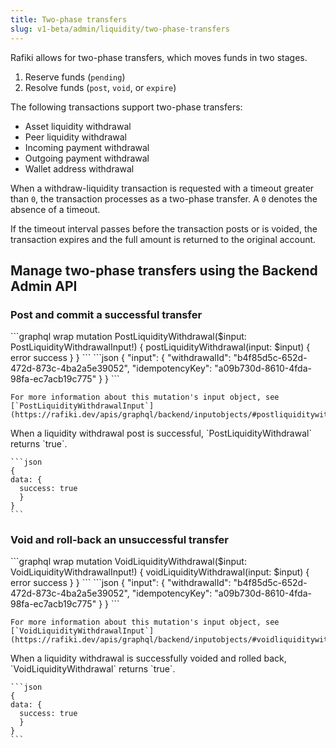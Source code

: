 ```yaml
---
title: Two-phase transfers
slug: v1-beta/admin/liquidity/two-phase-transfers
---
```



Rafiki allows for two-phase transfers, which moves funds in two stages.

1. Reserve funds (`pending`)
2. Resolve funds (`post`, `void`, or `expire`)

The following transactions support two-phase transfers:

* Asset liquidity withdrawal
* Peer liquidity withdrawal
* Incoming payment withdrawal
* Outgoing payment withdrawal
* Wallet address withdrawal

When a withdraw-liquidity transaction is requested with a timeout greater than `0`, the transaction processes as a two-phase transfer. A `0` denotes the absence of a timeout.

If the timeout interval passes before the transaction posts or is voided, the transaction expires and the full amount is returned to the original account.

## Manage two-phase transfers using the Backend Admin API

<IdempotencyNote />

### Post and commit a successful transfer

<Tabs>
  <TabItem label="Operation">
    ```graphql wrap
    mutation PostLiquidityWithdrawal($input: PostLiquidityWithdrawalInput!) {
    postLiquidityWithdrawal(input: $input) {
      error
      success
      }
    }
    ```
  </TabItem>

  <TabItem label="Variables">
    ```json
    {
    "input": {
      "withdrawalId": "b4f85d5c-652d-472d-873c-4ba2a5e39052",
      "idempotencyKey": "a09b730d-8610-4fda-98fa-ec7acb19c775"
      }
    }
    ```

    For more information about this mutation's input object, see [`PostLiquidityWithdrawalInput`](https://rafiki.dev/apis/graphql/backend/inputobjects/#postliquiditywithdrawalinput).
  </TabItem>

  <TabItem label="Response">
    When a liquidity withdrawal post is successful, `PostLiquidityWithdrawal` returns `true`.

    ```json
    {
    data: {
      success: true
      }
    }
    ```
  </TabItem>
</Tabs>

### Void and roll-back an unsuccessful transfer

<Tabs>
  <TabItem label="Operation">
    ```graphql wrap
    mutation VoidLiquidityWithdrawal($input: VoidLiquidityWithdrawalInput!) {
    voidLiquidityWithdrawal(input: $input) {
      error
      success
      }
    }
    ```
  </TabItem>

  <TabItem label="Variables">
    ```json
    {
    "input": {
      "withdrawalId": "b4f85d5c-652d-472d-873c-4ba2a5e39052",
      "idempotencyKey": "a09b730d-8610-4fda-98fa-ec7acb19c775"
      }
    }
    ```

    For more information about this mutation's input object, see [`VoidLiquidityWithdrawalInput`](https://rafiki.dev/apis/graphql/backend/inputobjects/#voidliquiditywithdrawalinput).
  </TabItem>

  <TabItem label="Response">
    When a liquidity withdrawal is successfully voided and rolled back, `VoidLiquidityWithdrawal` returns `true`.

    ```json
    {
    data: {
      success: true
      }
    }
    ```
  </TabItem>
</Tabs>
